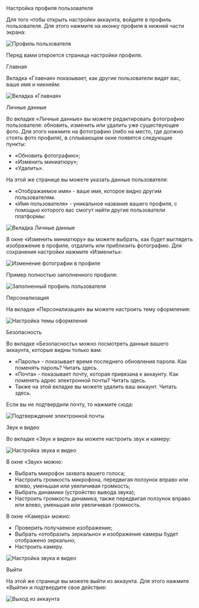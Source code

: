 
<AnchorHeading type="h1" id="user-settings">
  Настройка профиля пользователя
</AnchorHeading>

Для того чтобы открыть настройки аккаунта, войдите в профиль пользователя. Для этого нажмите на иконку профиля в нижней части экрана:

<Image
  width={248}
  height={686}
  src="/assets/markdown/account/profile.jpeg"
  alt="Профиль пользователя"
/>

Перед вами откроется страница настройки профиля.

<AnchorHeading type="h2" id="main">
  Главная
</AnchorHeading>

Вкладка «Главная» показывает, как другие пользователи видят вас, ваше имя и никнейм:

<Image
  width={910}
  height={512}
  src="/assets/markdown/account/main.jpeg"
  alt="Вкладка «Главная»"
/>

<AnchorHeading type="h2" id="personal-data">
  Личные данные
</AnchorHeading>

Во вкладке «Личные данные» вы можете редактировать фотографию пользователя: обновить, изменить или удалить уже существующее фото. Для этого нажмите на фотографию (либо на место, где должно стоять фото профиля), в сплывающем окне появятся следующие пункты:

- «Обновить фотографию»;
- «Изменить миниатюру»;
- «Удалить».

На этой же странице вы можете указать данные пользователя:

- «Отображаемое имя» - ваше имя, которое видно другим пользователям.
- «Имя пользователя» - уникальное название вашего профиля, с помощью которого вас смогут найти другие пользователи платформы:

<Image
  width={910}
  height={512}
  src="/assets/markdown/account/personal-data.jpeg"
  alt="Вкладка Личные данные"
/>

В окне «Изменить миниатюру» вы можете выбрать, как будет выглядеть изображение в профиле, отдалить или приблизить фотографию. Для сохранения настройки нажмите «Изменить»:

<Image
  width={521}
  height={392}
  src="/assets/markdown/account/change-photo-modal.png"
  alt="Изменение фотографии в профиле"
/>

Пример полностью заполненного профиля:

<Image
  width={910}
  height={512}
  src="/assets/markdown/account/account-sample.jpeg"
  alt="Заполненный профиль пользователя"
/>

<AnchorHeading type="h2" id="personalization">
  Персонализация
</AnchorHeading>

На вкладке «Персонализация» вы можете настроить тему оформления:

<Image
  width={910}
  height={512}
  src="/assets/markdown/account/personalization.jpeg"
  alt="Настройка темы оформления"
/>

<AnchorHeading type="h2" id="security">
  Безопасность
</AnchorHeading>

Во вкладке «Безопасность» можно посмотреть данные вашего аккаунта, которые видны только вам:

- «Пароль» - показывает время последнего обновления пароля. Как поменять пароль? Читать <Link href="/account/change-password">здесь</Link>.
- «Почта» - показывает почту, которая привязана к аккаунту. Как поменять адрес электронной почты? Читать <Link href="/account/change-email">здесь</Link>.
- Также на этой вкладке вы можете удалить ваш аккаунт. Читать <Link href="/account/delete-account">здесь</Link>.

Если вы не подтвердили почту, то нажмите сюда:

<Image
  width={910}
  height={512}
  src="/assets/markdown/account/confirm-email.jpeg"
  alt="Подтверждение электронной почты"
/>

<AnchorHeading type="h2" id="sound-video">
  Звук и видео
</AnchorHeading>

Во вкладке «Звук и видео» вы можете настроить звук и камеру:

<Image
  width={910}
  height={512}
  src="/assets/markdown/account/sound&video-settings.jpeg"
  alt="Настройка звука и видео"
/>

В окне «Звук» можно:

- Выбрать микрофон захвата вашего голоса;
- Настроить громкость микрофона, передвигая ползунок вправо или влево, уменьшая или увеличивая громкость;
- Выбрать динамики (устройство вывода звука);
- Настроить громкость динамика, также передвигая ползунок вправо или влево, уменьшая или увеличивая громкость.

В окне «Камера» можно:

- Проверить получаемое изображение;
- Выбрать «отобразить зеркально» и изображение камеры будет отображено зеркально;
- Настроить камеру.

<Image
  width={910}
  height={512}
  src="/assets/markdown/account/sound&video-settings-detailed-settings.jpeg"
  alt="Настройка звука и видео"
/>

<AnchorHeading type="h2" id="logout">
  Выйти
</AnchorHeading>

На этой же странице вы можете выйти из аккаунта. Для этого нажмите «Выйти» и подтвердите свое действие:

<Image
  width={910}
  height={512}
  src="/assets/markdown/account/logout.jpeg"
  alt="Выход из аккаунта"
/>


